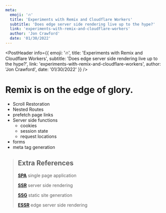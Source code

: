 ```yaml
---
meta:
  emoji: '🔥'
  title: 'Experiments with Remix and Cloudflare Workers'
  subtitle: 'Does edge server side rendering live up to the hype?'
  link: 'experiments-with-remix-and-cloudflare-workers'
  author: 'Jon Crawford'
  date: '01/30/2022'
---
```





<PostHeader info={{
  emoji: '🔥',
  title: 'Experiments with Remix and Cloudflare Workers',
  subtitle: 'Does edge server side rendering live up to the hype?',
  link: 'experiments-with-remix-and-cloudflare-workers',
  author: 'Jon Crawford',
  date: '01/30/2022'
}} />

# Remix is on the edge of glory.

- Scroll Restoration
- Nested Routes
- prefetch page links
- Server side functions
  - cookies
  - session state
  - request locations
- forms
- meta tag generation


> ## Extra References
> 
> **[SPA](https://developer.mozilla.org/en-US/docs/Glossary/SPA)** single page application
> 
> **[SSR](https://developer.mozilla.org/en-US/docs/Learn/Server-side)** server side rendering
> 
> **[SSG](https://developer.mozilla.org/en-US/docs/Glossary/DNS)** static site generation
> 
> **[ESSR](https://developer.mozilla.org/en-US/docs/Glossary/CDN)** edge server side rendering